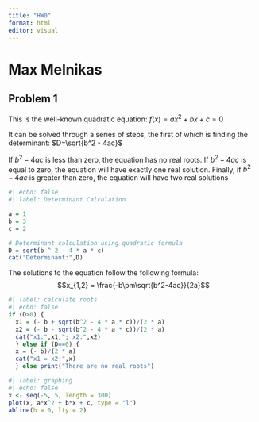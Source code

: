 ```yaml
---
title: "HW0" 
format: html 
editor: visual
---
```


# Max Melnikas

## Problem 1

This is the well-known quadratic equation: $f(x) = ax^2 + bx + c = 0$

It can be solved through a series of steps, the first of which is finding the determinant: $D=\sqrt{b^2 - 4ac}$

If $b^2 - 4ac$ is less than zero, the equation has no real roots. If $b^2 - 4ac$ is equal to zero, the equation will have exactly one real solution. Finally, if $b^2 - 4ac$ is greater than zero, the equation will have two real solutions

```r
#| echo: false 
#| label: Determinant Calculation

a = 1 
b = 3 
c = 2 

# Determinant calculation using quadratic formula 
D = sqrt(b ^ 2 - 4 * a * c) 
cat("Determinant:",D)
```

The solutions to the equation follow the following formula: $$x_{1,2} = \frac{-b\pm\sqrt{b^2-4ac}}{2a}$$

```r
#| label: calculate roots 
#| echo: false 
if (D>0) { 
  x1 = (- b + sqrt(b^2 - 4 * a * c))/(2 * a) 
  x2 = (- b - sqrt(b^2 - 4 * a * c))/(2 * a) 
  cat("x1:",x1,"; x2:",x2) 
  } else if (D==0) { 
  x = (- b)/(2 * a) 
  cat("x1 = x2:",x) 
  } else print("There are no real roots")
```

```r
#| label: graphing 
#| echo: false 
x <- seq(-5, 5, length = 300) 
plot(x, a*x^2 + b*x + c, type = "l") 
abline(h = 0, lty = 2)
```
